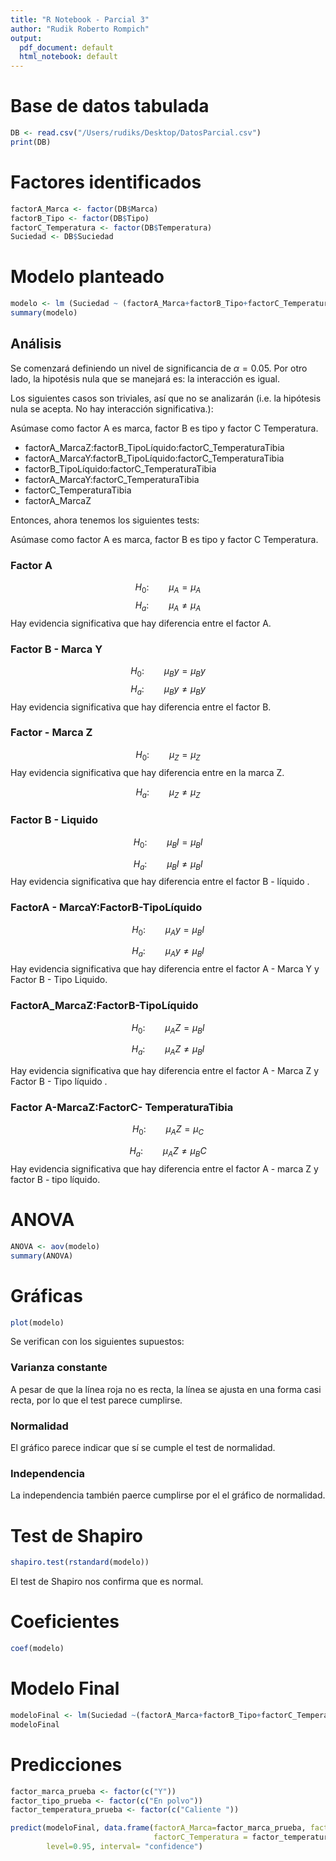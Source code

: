 ```yaml
---
title: "R Notebook - Parcial 3"
author: "Rudik Roberto Rompich"
output:
  pdf_document: default
  html_notebook: default
---
```


# Base de datos tabulada 

```r
DB <- read.csv("/Users/rudiks/Desktop/DatosParcial.csv")
print(DB)
```
# Factores identificados 

```r
factorA_Marca <- factor(DB$Marca)
factorB_Tipo <- factor(DB$Tipo)
factorC_Temperatura <- factor(DB$Temperatura)
Suciedad <- DB$Suciedad 
```

# Modelo planteado

```r
modelo <- lm (Suciedad ~ (factorA_Marca+factorB_Tipo+factorC_Temperatura)^3)
summary(modelo)
```
## Análisis 

Se comenzará definiendo un nivel de significancia de $\alpha=0.05$. Por otro lado, la hipotésis nula que se manejará es: la interacción es igual. 

Los siguientes casos son triviales, así que no se analizarán (i.e. la hipótesis nula se acepta. No hay interacción significativa.): 

Asúmase como factor A es marca, factor B es tipo y factor C Temperatura. 

- factorA_MarcaZ:factorB_TipoLíquido:factorC_TemperaturaTibia  
- factorA_MarcaY:factorB_TipoLíquido:factorC_TemperaturaTibia 
- factorB_TipoLíquido:factorC_TemperaturaTibia      
- factorA_MarcaY:factorC_TemperaturaTibia   
- factorC_TemperaturaTibia  
- factorA_MarcaZ 

Entonces, ahora tenemos los siguientes tests: 

Asúmase como factor A es marca, factor B es tipo y factor C Temperatura. 

### Factor A 

$$H_0: \qquad \mu_A = \mu_A  $$
$$H_a: \qquad \mu_A \neq \mu_A  $$
Hay evidencia significativa que hay diferencia entre el factor A. 

### Factor B - Marca Y

$$H_0: \qquad \mu_By = \mu_By  $$
$$H_a: \qquad \mu_By \neq \mu_By  $$
Hay evidencia significativa que hay diferencia entre el factor B. 

### Factor - Marca Z

$$H_0: \qquad \mu_Z= \mu_Z  $$
Hay evidencia significativa que hay diferencia entre en la marca Z. 

$$H_a: \qquad \mu_Z \neq \mu_Z  $$

### Factor B - Liquido 

$$H_0: \qquad \mu_Bl = \mu_Bl  $$

$$H_a: \qquad \mu_Bl \neq \mu_Bl  $$
Hay evidencia significativa que hay diferencia entre el factor B - líquido . 

### FactorA - MarcaY:FactorB-TipoLíquido    

$$H_0: \qquad \mu_Ay = \mu_Bl  $$

$$H_a: \qquad \mu_Ay \neq \mu_Bl  $$
Hay evidencia significativa que hay diferencia entre el factor A - Marca Y y Factor B - Tipo Liquido. 

### FactorA_MarcaZ:FactorB-TipoLíquido    

$$H_0: \qquad \mu_AZ = \mu_Bl  $$

$$H_a: \qquad \mu_AZ \neq \mu_Bl  $$

Hay evidencia significativa que hay diferencia entre el factor A - Marca Z y Factor B - Tipo líquido . 

### Factor A-MarcaZ:FactorC- TemperaturaTibia                       
$$H_0: \qquad \mu_AZ = \mu_C  $$

$$H_a: \qquad \mu_AZ \neq \mu_BC  $$
Hay evidencia significativa que hay diferencia entre el factor A - marca Z y factor B - tipo líquido. 



# ANOVA 

```r
ANOVA <- aov(modelo)
summary(ANOVA)
```

# Gráficas 

```r
plot(modelo)
```
Se verifican con los siguientes supuestos: 

### Varianza constante 

A pesar de que la línea roja no es recta, la línea se ajusta en una forma casi recta, por lo que el test parece cumplirse. 

### Normalidad 

El gráfico parece indicar que sí se cumple el test de normalidad. 

### Independencia 

La independencia también paerce cumplirse por el el gráfico de normalidad. 

# Test de Shapiro 

```r
shapiro.test(rstandard(modelo))

```

El test de Shapiro nos confirma que es normal. 


# Coeficientes 

```r
coef(modelo)
```

# Modelo Final 

```r
modeloFinal <- lm(Suciedad ~(factorA_Marca+factorB_Tipo+factorC_Temperatura)^3)
modeloFinal
```

# Predicciones 

```r
factor_marca_prueba <- factor(c("Y"))
factor_tipo_prueba <- factor(c("En polvo"))
factor_temperatura_prueba <- factor(c("Caliente "))

predict(modeloFinal, data.frame(factorA_Marca=factor_marca_prueba, factorB_Tipo=factor_tipo_prueba, 
                                factorC_Temperatura = factor_temperatura_prueba),
        level=0.95, interval= "confidence")
```